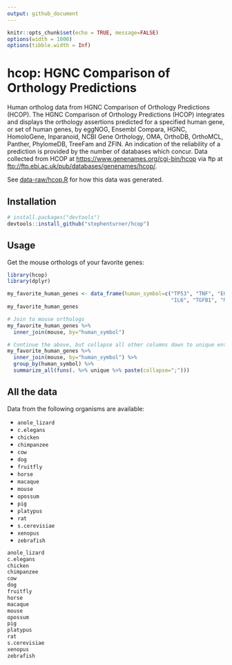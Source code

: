 ```yaml
---
output: github_document
---
```


```r
knitr::opts_chunk$set(echo = TRUE, message=FALSE)
options(width = 1000)
options(tibble.width = Inf)
```

# hcop:  HGNC Comparison of Orthology Predictions

Human ortholog data from HGNC Comparison of Orthology Predictions (HCOP). The HGNC Comparison of Orthology Predictions (HCOP) integrates and displays the orthology assertions predicted for a specified human gene, or set of human genes, by eggNOG, Ensembl Compara, HGNC, HomoloGene, Inparanoid, NCBI Gene Orthology, OMA, OrthoDB, OrthoMCL, Panther, PhylomeDB, TreeFam and ZFIN. An indication of the reliability of a prediction is provided by the number of databases which concur. Data collected from HCOP at <https://www.genenames.org/cgi-bin/hcop> via ftp at <ftp://ftp.ebi.ac.uk/pub/databases/genenames/hcop/>.

See [data-raw/hcop.R](data-raw/hcop.R) for how this data was generated.

## Installation

```r
# install.packages("devtools")
devtools::install_github("stephenturner/hcop")
```

## Usage

Get the mouse orthologs of your favorite genes:

```r
library(hcop)
library(dplyr)

my_favorite_human_genes <- data_frame(human_symbol=c("TP53", "TNF", "EGFR", "VEGFA", "APOE", 
                                                     "IL6", "TGFB1", "MTHFR", "ESR1", "AKT1"))
my_favorite_human_genes

# Join to mouse orthologs
my_favorite_human_genes %>% 
  inner_join(mouse, by="human_symbol")

# Continue the above, but collapse all other columns down to unique entries
my_favorite_human_genes %>% 
  inner_join(mouse, by="human_symbol") %>% 
  group_by(human_symbol) %>% 
  summarize_all(funs(. %>% unique %>% paste(collapse=";")))
```


## All the data

Data from the following organisms are available:

- `anole_lizard`
- `c.elegans`
- `chicken`
- `chimpanzee`
- `cow`
- `dog`
- `fruitfly`
- `horse`
- `macaque`
- `mouse`
- `opossum`
- `pig`
- `platypus`
- `rat`
- `s.cerevisiae`
- `xenopus`
- `zebrafish`

```r
anole_lizard
c.elegans
chicken
chimpanzee
cow
dog
fruitfly
horse
macaque
mouse
opossum
pig
platypus
rat
s.cerevisiae
xenopus
zebrafish
```
